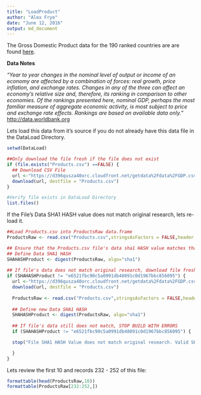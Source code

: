 ```yaml
---
title: "LoadProduct"
author: "Alex Frye"
date: "June 12, 2016"
output: md_document
---
```


The Gross Domestic Product data for the 190 ranked countries are are found [here](https://d396qusza40orc.cloudfront.net/getdata%2Fdata%2FGDP.csv). 

**Data Notes**

*"Year to year changes in the nominal level of output or income of an economy are affected by a combination of forces: real growth, price inflation, and exchange rates. Changes in any of the three can affect an economy's relative size and, therefore, its ranking in comparison to other economies. Of the rankings presented here, nominal GDP, perhaps the most familiar measure of aggregate economic activity, is most subject to price and exchange rate effects. Rankings are based on available data only."* [http://data.worldbank.org](http://data.worldbank.org/data-catalog/GDP-ranking-table)

Lets load this data from it's source if you do not already have this data file in the DataLoad Directory. 

```R
setwd(DataLoad)

##Only download the file fresh if the file does not exist
if (file.exists("Products.csv") ==FALSE) {
  ## Download CSV File
  url <-"https://d396qusza40orc.cloudfront.net/getdata%2Fdata%2FGDP.csv"
  download(url, destfile = "Products.csv")
}  

#Verify file exists in DataLoad Directory
list.files()
```

If the File's Data SHA1 HASH value does not match original research, lets re-load it.

```r
##Load Products.csv into ProductsRaw data.frame
ProductsRaw <- read.csv("Products.csv",stringsAsFactors = FALSE,header = FALSE)

## Ensure that the Products.csv file's data sha1 HASH value matches that of original research
## Define Data SHA1 HASH
SHAHASHProduct <- digest(ProductsRaw, algo="sha1")
  
## If file's data does not match original research, download file fresh and check again
if (SHAHASHProduct != "e6521fbc90c5a0991db48091c0d1967bbc856095") {
  url <-"https://d396qusza40orc.cloudfront.net/getdata%2Fdata%2FGDP.csv"
  download(url, destfile = "Products.csv")
  
  ProductsRaw <- read.csv("Products.csv",stringsAsFactors = FALSE,header = FALSE)
  
  ## Define new Data SHA1 HASH
  SHAHASHProduct <- digest(ProductsRaw, algo="sha1")
  
  ## If file's data still does not match, STOP BUILD WITH ERRORS
  if (SHAHASHProduct != "e6521fbc90c5a0991db48091c0d1967bbc856095") {

  stop("File SHA1 HASH Value does not match original research. Valid SHA1 HASH value of data = \"e6521fbc90c5a0991db48091c0d1967bbc856095\"")

  }
}

```

Lets review the first 10 and records 232 - 252 of this file:

```r
formattable(head(ProductsRaw,10))
formattable(ProductsRaw[232:252,])
```
